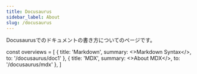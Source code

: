 ```yaml
---
title: Docusaurus
sidebar_label: About
slug: /docusaurus
---
```


Docusaurusでのドキュメントの書き方についてのページです。

<!-- textlint-disable ja-technical-writing/sentence-length,ja-technical-writing/max-comma -->

const overviews = [
  {
    title: 'Markdown',
    summary: <>Markdown Syntax</>,
    to: '/docusaurus/doc1'
  },
  {
    title: 'MDX',
    summary: <>About MDX</>,
    to: '/docusaurus/mdx'
  },
]

<PageList overviews={overviews} colSize={12} />

<!-- textlint-enable ja-technical-writing/sentence-length,ja-technical-writing/max-comma -->

